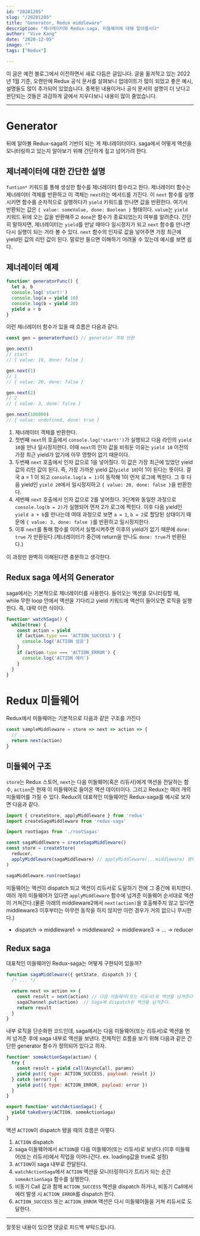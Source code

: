 ```yaml
---
id: "20201205"
slug: "/20201205"
title: "Generator, Redux middleware"
description: "제너레이터와 Redux-saga, 미들웨어에 대해 알아봅시다"
author: "Vive Kang"
date: "2020-12-05"
image: ""
tags: ["Redux"]

---
```


이 글은 예전 블로그에서 이전하면서 새로 다듬은 글입니다. 글을 옮겨적고 있는 2022년 1월 기준, 오랜만에 Redux 공식 문서를 살펴보니 업데이트가 많이 되었고 좋은 예시, 설명들도 많이 추가되어 있었습니다. 중복된 내용이거나 공식 문서의 설명이 더 낫다고 판단되는 것들은 과감하게 글에서 지우다보니 내용이 많이 줄었습니다.

---

# Generator
뒤에 알아볼 Redux-saga의 기반이 되는 게 제너레이터이다. saga에서 어떻게 액션을 모니터링하고 있는지 알아보기 위해 간단하게 짚고 넘어가려 한다.

## 제너레이터에 대한 간단한 설명
`funtion*` 키워드를 통해 생성한 함수를 제너레이터 함수라고 한다. 제너레이터 함수는 제너레이터 객체를 반환하고 이 객체는 `next`라는 메서드를 가진다. 이 `next` 함수를 실행시키면 함수를 순차적으로 실행하다가 `yield` 키워드를 만나면 값을 반환한다. 여기서 반환되는 값은 `{ value: someValue, done: Boolean }` 형태이다. `value`는 `yield` 키워드 뒤에 오는 값을 반환해주고 `done`은 함수가 종료되었는지 여부를 알려준다. 간단히 말하자면, 제너레이터는 `yield`를 만날 때마다 일시정지가 되고 `next` 함수를 만나면 다시 실행이 되는 거라 볼 수 있다. `next` 함수의 인자로 값을 넣어주면 가장 최근에 yield된 값의 리턴 값이 된다. 말로만 들으면 이해하기 어려울 수 있는데 예시를 보면 쉽다.

## 제너레이터 예제
```js
function* generatorFunc() {
  let a, b
  console.log('start!')
  console.log(a = yield 10)
  console.log(b = yield 20)
  yield a + b
}
```

이런 제너레이터 함수가 있을 때 흐름은 다음과 같다.

```js
const gen = generatorFunc() // generator 객체 반환

gen.next()
// start
// { value: 10, done: false }

gen.next(1)
// 1
// { value: 20, done: false }

gen.next(2)
// 2
// { value: 3, done: false }

gen.next(100000)
// { value: undefined, done: true }
```

1. 제너레이터 객체를 반환한다.
2. 첫번째 `next`의 호출에서 `console.log('start!')`가 실행되고 다음 라인의 `yield 10`을 만나 일시정지한다. 이때 `next`의 인자 값을 비워둔 이유는 `yield 10` 이전의 가장 최근 yield가 없기에 아무 영향이 없기 때문이다.
3. 두번째 `next` 호출에서 인자 값으로 1을 넣어줬다. 이 값은 가장 최근에 있었던 yield 값의 리턴 값이 된다. 즉, 가장 가까운 yield 값(`yield 10`)이 1이 된다는 뜻이다. 결국 a = 1 이 되고 `console.log(a = 1)`이 동작해 1이 먼저 로그에 찍힌다. 그 후 다음 yield인 `yield 20`에서 일시정지하고 `{ value: 20, done: false }`을 반환한다.
4. 세번째 `next` 호출에서 인자 값으로 2를 넣어줬다. 3단계와 동일한 과정으로 `console.log(b = 2)`가 실행되어 먼저 2가 로그에 찍힌다. 이후 다음 yield인 `yield a + b`를 만나는데 여태 과정으로 보면 `a = 1`, `b = 2`로 할당된 상태이기 때문에 `{ value: 3, done: false }`를 반환하고 일시정지한다.
5. 이후 `next`를 통해 함수를 이어서 실행시켜주면 이후의 yield가 없기 때문에 `done: true` 가 반환된다.(제너레이터가 중간에 return을 만나도 `done: true`가 반환된다.)

이 과정만 완벽히 이해된다면 충분하고 생각한다.

## Redux saga 에서의 Generator
saga에서는 기본적으로 제너레이터를 사용한다. 들어오는 액션을 모니터링할 때, while 무한 loop 안에서 액션을 기다리고 yield 키워드에 액션이 들어오면 로직을 실행한다. 즉, 대략 이런 식이다.

```js
function* watchSaga() {
  while(true) {
    const action = yield
    if (action.type === 'ACTION_SUCCESS') {
      console.log('ACTION 성공')
    }
    if (action.type === 'ACTION_ERROR') {
      console.log('ACTION 에러')
    }
  }
}
```

# Redux 미들웨어
Redux에서 미들웨어는 기본적으로 다음과 같은 구조를 가진다

```js
const sampleMiddleware = store => next => action => {
  // ...
  return next(action)
}
```

## 미들웨어 구조
`store`는 Redux 스토어, `next`는 다음 미들웨어(혹은 리듀서)에게 액션을 전달하는 함수, `action`은 현재 이 미들웨어로 들어온 액션 데이터이다. 그리고 Redux는 여러 개의 미들웨어를 가질 수 있다. Redux의 대표적인 미들웨어인 Redux-saga를 예시로 보자면 다음과 같다.

```js
import { createStore, applyMiddleware } from 'redux'
import createSagaMiddleware from 'redux-saga'

import rootSagas from './rootSagas'

const sagaMiddleware = createSagaMiddleware()
const store = createStore(
  reducer,
  applyMiddleware(sagaMiddleware) // applyMiddleware(...middleware) 형태로 다수의 미들웨어를 이용할 수 있다.
)

sagaMiddleware.run(rootSaga)
```

미들웨어는 액션이 dispatch 되고 액션이 리듀서로 도달하기 전에 그 중간에 위치한다. 여러 개의 미들웨어가 있다면 `applyMiddleware` 함수에 넘겨준 미들웨어 순서대로 액션이 거쳐간다.(물론 아래의 middleware2에서 `next(action)`을 호출해주지 않고 있다면 middleware3 이후부터는 아무런 동작을 하지 않지만 이런 경우가 거의 없으니 무시한다.)
* dispatch -> middleware1 -> middleware2 -> middleware3 ->  ... -> reducer

## Redux saga
대표적인 미들웨어인 Redux-saga는 어떻게 구현되어 있을까?

```js
function sagaMiddleware({ getState, dispatch }) {
  /* ... */

  return next => action => {
    const result = next(action) // 다음 미들웨어(또는 리듀서)로 액션을 넘겨준다.
    sagaChannel.put(action)  // Saga에 dispatch된 액션을 넘겨준다.
    return result
  }
}
```

내부 로직을 단순화한 코드인데, saga에서는 다음 미들웨어(또는 리듀서)로 액션을 먼저 넘겨준 후에 saga 내부로 액션을 보낸다. 전체적인 흐름을 보기 위해 다음과 같은 간단한 generator 함수가 정의되어 있다고 하자.

```js
function* someActionSaga(action) {
  try {
    const result = yield call(AsyncCall, params)
    yield put({ type: ACTION_SUCCESS, payload: result })
  } catch (error) {
    yield put({ type: ACTION_ERROR, payload: error })
  }
}

export function* watchActionSaga() {
  yield takeEvery(ACTION, someActionSaga)
}
```

액션 `ACTION`이 dispatch 됐을 때의 흐름은 이렇다.

1. `ACTION` dispatch
2. saga 미들웨어에서 `ACTION`을 다음 미들웨어(또는 리듀서)로 보낸다.(이후 미들웨어(또는 리듀서)에서 작업을 이어나간다. ex. loading값을 true로 설정)
3. `ACTION`이 saga 내부로 전달된다.
4. `watchActionSaga`에서 `ACTION` 액션을 모니터링하다가 트리거 되는 순간 `someActionSaga` 함수를 실행한다.
5. 비동기 Call 값과 함께 `ACTION_SUCCESS` 액션을 dispatch 하거나, 비동기 Call에서 에러 발생 시 `ACTION_ERROR`를 dispatch 한다.
6. `ACTION_SUCCESS` 또는 `ACTION_ERROR` 액션은 다시 미들웨어들을 거쳐 리듀서로 도달한다.

---

잘못된 내용이 있으면 댓글로 피드백 부탁드립니다.